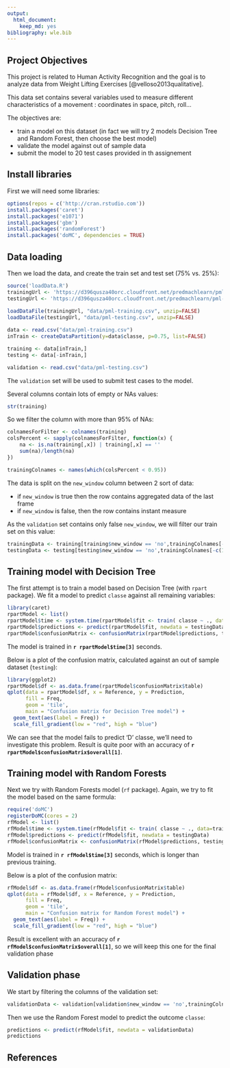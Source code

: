 ```yaml
---
output:
  html_document:
    keep_md: yes
bibliography: wle.bib
---
```


## Project Objectives

This project is related to Human Activity Recognition and the goal is 
to analyze data from Weight Lifting Exercises [@velloso2013qualitative].

This data set contains several variables used to measure different characteristics
of a movement : coordinates in space, pitch, roll...

The objectives are:

* train a model on this dataset (in fact we will try 2 models Decision Tree and Random Forest, then choose the best model)
* validate the model against out of sample data
* submit the model to 20 test cases provided in th assignement


## Install libraries

First we will need some libraries:
```r
options(repos = c('http://cran.rstudio.com'))
install.packages('caret')
install.packages('e1071')
install.packages('gbm')
install.packages('randomForest')
install.packages('doMC', dependencies = TRUE)
```

## Data loading

Then we load the data, and create the train set and test set (75% vs. 25%):
```r
source('loadData.R')
trainingUrl <- 'https://d396qusza40orc.cloudfront.net/predmachlearn/pml-training.csv'
testingUrl <- 'https://d396qusza40orc.cloudfront.net/predmachlearn/pml-testing.csv'
  
loadDataFile(trainingUrl, "data/pml-training.csv", unzip=FALSE)
loadDataFile(testingUrl, "data/pml-testing.csv", unzip=FALSE)

data <- read.csv("data/pml-training.csv")
inTrain <- createDataPartition(y=data$classe, p=0.75, list=FALSE)

training <- data[inTrain,]
testing <- data[-inTrain,]

validation <- read.csv("data/pml-testing.csv")
```

The `validation` set will be used to submit test cases to the model.

Several columns contain lots of empty or NAs values:
```r
str(training)
```

So we filter the column with more than 95% of NAs:
```r
colnamesForFilter <- colnames(training)
colsPercent <- sapply(colnamesForFilter, function(x) {
    na <- is.na(training[,x]) | training[,x] == ''
    sum(na)/length(na)
})

trainingColnames <- names(which(colsPercent < 0.95))
```

The data is split on the `new_window` column between 2 sort of data:

* if `new_window` is true then the row contains aggregated data of the last frame
* if `new_window` is false, then the row contains instant measure

As the `validation` set contains only false `new_window`, we will filter our train set on this
value:

```r
trainingData <- training[training$new_window == 'no',trainingColnames[-c(1, 3:7, 61)]]
testingData <- testing[testing$new_window == 'no',trainingColnames[-c(1, 3:7, 61)]]
```

## Training model with Decision Tree

The first attempt is to train a model based on Decision Tree (with `rpart` package). We fit a model
to predict `classe` against all remaining variables:

```r
library(caret)
rpartModel <- list()
rpartModel$time <- system.time(rpartModel$fit <- train( classe ~ ., data=trainingData, method="rpart"))
rpartModel$predictions <- predict(rpartModel$fit, newdata = testingData)
rpartModel$confusionMatrix <- confusionMatrix(rpartModel$predictions, testingData$classe)
```

The model is trained in **`r rpartModel$time[3]`** seconds.

Below is a plot of the confusion matrix, calculated against an out of sample dataset (`testing`):
```r
library(ggplot2)
rpartModel$df <- as.data.frame(rpartModel$confusionMatrix$table)
qplot(data = rpartModel$df, x = Reference, y = Prediction,
      fill = Freq,
      geom = 'tile',
      main = "Confusion matrix for Decision Tree model") +
  geom_text(aes(label = Freq)) +
  scale_fill_gradient(low = "red", high = "blue")
```

We can see that the model fails to predict 'D' classe, we'll need to investigate this problem.
Result is quite poor with an accuracy of **`r rpartModel$confusionMatrix$overall[1]`**.

## Training model with Random Forests

Next we try with Random Forests model (`rf` package). Again, we try to fit the model based on the same formula:

```r
require('doMC')
registerDoMC(cores = 2)
rfModel <- list()
rfModel$time <- system.time(rfModel$fit <- train( classe ~ ., data=trainingData, method="rf"))
rfModel$predictions <- predict(rfModel$fit, newdata = testingData)
rfModel$confusionMatrix <- confusionMatrix(rfModel$predictions, testingData$classe)
```

Model is trained in **`r rfModel$time[3]`** seconds, which is longer than previous training.

Below is a plot of the confusion matrix:
```r
rfModel$df <- as.data.frame(rfModel$confusionMatrix$table)
qplot(data = rfModel$df, x = Reference, y = Prediction,
      fill = Freq,
      geom = 'tile',
      main = "Confusion matrix for Random Forest model") +
  geom_text(aes(label = Freq)) +
  scale_fill_gradient(low = "red", high = "blue")
```

Result is excellent with an accuracy of **`r rfModel$confusionMatrix$overall[1]`**, so we will 
keep this one for the final validation phase

## Validation phase

We start by filtering the columns of the validation set:

```r
validationData <- validation[validation$new_window == 'no',trainingColnames[-c(1, 3:7, 60)]]
```

Then we use the Random Forest model to predict the outcome `classe`:
```r
predictions <- predict(rfModel$fit, newdata = validationData)
predictions
```

## References


